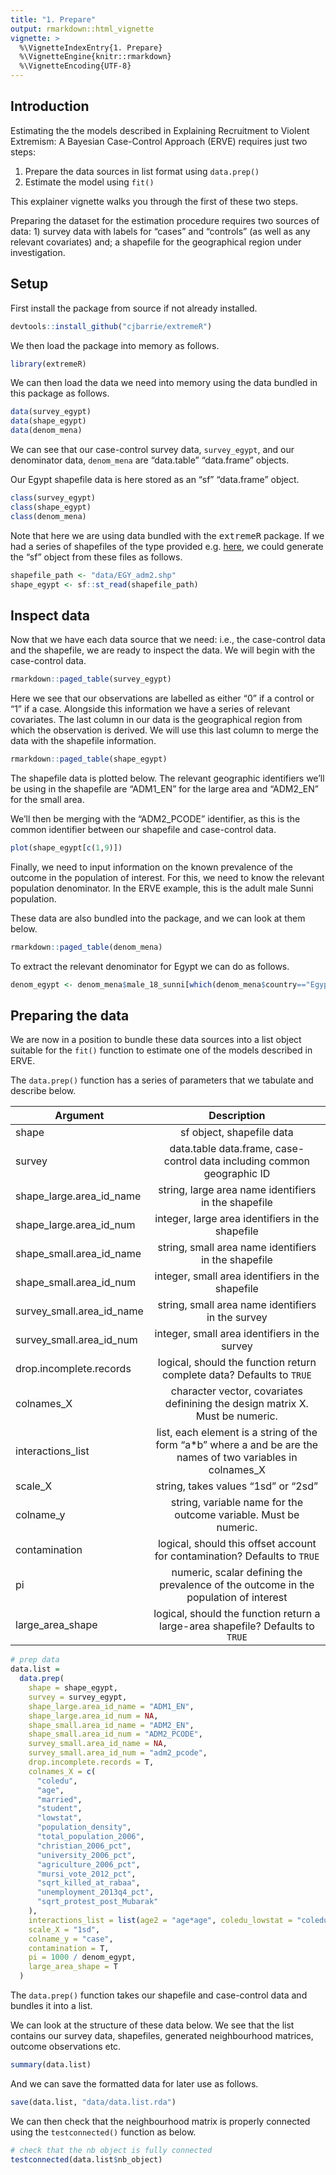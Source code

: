 ```yaml
---
title: "1. Prepare"
output: rmarkdown::html_vignette
vignette: >
  %\VignetteIndexEntry{1. Prepare}
  %\VignetteEngine{knitr::rmarkdown}
  %\VignetteEncoding{UTF-8}
---
```


## Introduction

Estimating the the models described in Explaining Recruitment to Violent Extremism: A Bayesian Case-Control Approach (ERVE) requires just two steps:

1. Prepare the data sources in list format using `data.prep()`
2. Estimate the model using `fit()`

This explainer vignette walks you through the first of these two steps. 

Preparing the dataset for the estimation procedure requires two sources of data: 1) survey data with labels for "cases" and "controls" (as well as any relevant covariates) and; a shapefile for the geographical region under investigation.

## Setup
First install the package from source if not already installed.

```r
devtools::install_github("cjbarrie/extremeR")
```

We then load the package into memory as follows.

```r
library(extremeR)
```

We can  then load the data we need into memory using the data bundled in this package as follows. 

```r
data(survey_egypt)
data(shape_egypt)
data(denom_mena)
```

We can see that our case-control survey data,  `survey_egypt`, and our denominator data, `denom_mena` are "data.table" "data.frame" objects. 

Our Egypt shapefile data is here stored as an "sf" "data.frame" object.

```r
class(survey_egypt)
class(shape_egypt)
class(denom_mena)
```

Note that here we are using data bundled with the <tt>extremeR</tt> package. If we had a series of shapefiles of the type provided e.g. [here](https://data.humdata.org/dataset/geoboundaries-admin-boundaries-for-egypt/resource/920c7328-f6d1-4882-86f7-45e283cee521), we could generate the "sf" object from these files as follows.

```r
shapefile_path <- "data/EGY_adm2.shp"
shape_egypt <- sf::st_read(shapefile_path)
```

## Inspect data

Now that we have each data source that we need: i.e., the case-control data and the shapefile, we are ready to inspect the data. We will begin with the case-control data.

```r
rmarkdown::paged_table(survey_egypt)
```

Here we see that our observations are labelled as either "0" if a control or "1" if a case. Alongside this information we have a series of relevant covariates. The last column in our data is the geographical region from which the observation is derived. We will use this last column to merge the data with the shapefile information. 
```r
rmarkdown::paged_table(shape_egypt)
```

The shapefile data is plotted below. The relevant geographic identifiers we'll be using in the shapefile are "ADM1_EN" for the large area and "ADM2_EN" for the small area. 

We'll then be merging with the "ADM2_PCODE" identifier, as this is the common identifier between our shapefile and case-control data. 

```r
plot(shape_egypt[c(1,9)])
```

Finally, we need to input information on the known prevalence of the outcome in the population of interest. For this, we need to know the relevant population denominator. In the ERVE example, this is the adult male Sunni population. 

These data are also bundled into the package, and we can look at them below. 
```r
rmarkdown::paged_table(denom_mena)
```

To extract the relevant denominator for Egypt we can do as follows. 

```r
denom_egypt <- denom_mena$male_18_sunni[which(denom_mena$country=="Egypt")]
```

## Preparing the data

We are now in a position to bundle these data sources into a list object suitable for the `fit()` function to estimate one of the models described in ERVE. 

The `data.prep()` function has a series of parameters that we tabulate and describe below.

| Argument   |     Description      |
|----------|:-------------:|
|shape | sf object, shapefile data
|survey | data.table data.frame, case-control data including common geographic ID
|shape_large.area_id_name | string, large area name identifiers in the shapefile
|shape_large.area_id_num | integer, large area identifiers in the shapefile
|shape_small.area_id_name | string, small area name identifiers in the shapefile
|shape_small.area_id_num | integer, small area identifiers in the shapefile
|survey_small.area_id_name |string, small area name identifiers in the survey
|survey_small.area_id_num | integer, small area identifiers in the survey
|drop.incomplete.records | logical, should the function return complete data? Defaults to `TRUE`
|colnames_X | character vector, covariates definining the design matrix X. Must be numeric.
|interactions_list | list, each element is a string of the form "a*b" where a and be are the names of two variables in colnames_X
|scale_X | string, takes values "1sd" or "2sd"
|colname_y | string, variable name for the outcome variable. Must be numeric.
|contamination | logical, should this offset account for contamination? Defaults to `TRUE`
|pi | numeric, scalar defining the prevalence of the outcome in the population of interest
|large_area_shape | logical, should the function return a large-area shapefile? Defaults to `TRUE`


```r
# prep data
data.list =
  data.prep(
    shape = shape_egypt,
    survey = survey_egypt,
    shape_large.area_id_name = "ADM1_EN",
    shape_large.area_id_num = NA,
    shape_small.area_id_name = "ADM2_EN",
    shape_small.area_id_num = "ADM2_PCODE",
    survey_small.area_id_name = NA,
    survey_small.area_id_num = "adm2_pcode",
    drop.incomplete.records = T,
    colnames_X = c(
      "coledu",
      "age",
      "married",
      "student",
      "lowstat",
      "population_density",
      "total_population_2006",
      "christian_2006_pct",
      "university_2006_pct",
      "agriculture_2006_pct",
      "mursi_vote_2012_pct",
      "sqrt_killed_at_rabaa",
      "unemployment_2013q4_pct",
      "sqrt_protest_post_Mubarak"
    ),
    interactions_list = list(age2 = "age*age", coledu_lowstat = "coledu*lowstat"),
    scale_X = "1sd",
    colname_y = "case",
    contamination = T,
    pi = 1000 / denom_egypt,
    large_area_shape = T
  )

```

The `data.prep()` function takes our shapefile and case-control data and bundles it into a list. 

We can look at the structure of these data below. We see that the list contains our survey data, shapefiles, generated neighbourhood matrices, outcome observations etc. 

```r
summary(data.list)
```

And we can save the formatted data for later use as follows.

```r
save(data.list, "data/data.list.rda")
```

We can then check that the neighbourhood matrix is properly connected using the `testconnected()` function as below. 

```r
# check that the nb object is fully connected
testconnected(data.list$nb_object)
```
